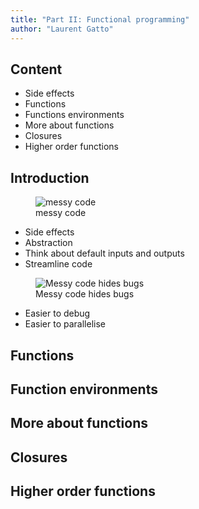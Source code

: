 ```yaml
---
title: "Part II: Functional programming"
author: "Laurent Gatto"
---
```


## Content

- Side effects
- Functions
- Functions environments
- More about functions
- Closures
- Higher order functions


## Introduction

![messy code](./figs/funs.png)

- Side effects
- Abstraction
- Think about default inputs and outputs
- Streamline code

![Messy code hides bugs](./figs/funs.png)

- Easier to debug
- Easier to parallelise

## Functions

## Function environments

## More about functions

## Closures

## Higher order functions

